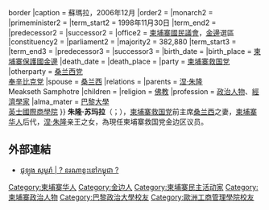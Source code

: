 {{BLP unsourced|time=2021-03-04T01:24:58+00:00}}
{{Infobox officeholder
|honorific-prefix = 
|name             =朱隆·苏玛拉 <br> {{small|{{nobold|ជូឡុង សូមូរ៉ា}}}} 
|native_name      = 
|native_name_lang = km
|honorific-suffix = [[國會議員|國會議員]] 
|image            = Tioulong Saumura (2016).jpg{{!}}border 
|caption          = 蘇瑪拉，2006年12月  
|order2            = 
|monarch2          = 
|primeminister2    = 
|term_start2       = 1998年11月30日 
|term_end2         =
|predecessor2      =
|successor2        =
|office2          = [[柬埔寨國民議會|柬埔寨國民議會]]，[[金邊|金邊]]選區 
|constituency2    =  
|parliament2      = 
|majority2        = 382,880 
|term_start3      = 
|term_end3        = 
|predecessor3     = 
|successor3       = 
|birth_date       = {{Birth date and age|1950|7|9|df=y}}
|birth_place      = [[柬埔寨保護國|柬埔寨保護國]][[金邊|金邊]]   
|death_date       =
|death_place      =
|party            = [[柬埔寨救国党|柬埔寨救国党]]  
|otherparty       = [[桑兰西党|桑兰西党]] {{small|(1995–2012)}}<br>[[奉辛比克党|奉辛比克党]] {{small|(1981–1995)}} 
|spouse           = [[桑兰西|桑兰西]] {{small|(1971–present)}} 
|relations        =  
|parents          = [[涅·朱隆|涅·朱隆]] <br> Meakseth Samphotre 
|children         = {{flatlist|
*Patrice
*Muriel
*Rachel
}}
|religion         = [[佛教|佛教]]
|profession       = [[政治人物|政治人物]]、[[經濟學家|經濟學家]] 
|alma_mater       = [[巴黎大學|巴黎大學]] {{small|([[經濟學士|M.Ec]])}} <br> [[英士國際商學院|英士國際商學院]] {{small|([[工商管理碩士|M.B.A.]])}} 
}}
'''朱隆·苏玛拉'''（{{lang-km|ជូឡុង សូមួរ៉ា}}；{{bd|1950年|7月9日}}），[[柬埔寨救国党|柬埔寨救国党]]前主席[[桑兰西|桑兰西]]之妻，[[柬埔寨华人|柬埔寨华人]]后代，[[涅·朱隆|涅·朱隆]]亲王之女，為現任柬埔寨救国党金边区议员。

==外部連結==
* [https://whoincam.wordpress.com/2010/04/05/tioulong-saumura/ ជូឡុង សូមួរ៉ា | ? នរណា​ខ្លះ​នៅ​កម្ពុជា ?] {{Wayback|url=https://whoincam.wordpress.com/2010/04/05/tioulong-saumura/ |date=20110313090958 }}

{{DEFAULTSORT:Saumura, Tioulong}} 
[[Category:柬埔寨华人|Category:柬埔寨华人]]
[[Category:金边人|Category:金边人]]
[[Category:柬埔寨民主活动家|Category:柬埔寨民主活动家]]
[[Category:柬埔寨政治人物|Category:柬埔寨政治人物]]
[[Category:巴黎政治大學校友|Category:巴黎政治大學校友]]
[[Category:歐洲工商管理學院校友|Category:歐洲工商管理學院校友]]
{{cambodia-bio-stub}}